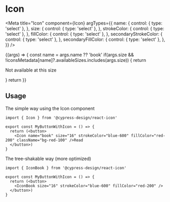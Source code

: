 

# Icon

<Meta
  title="Icon"
  component={Icon}
  argTypes={{
    name: {
      control: { type: 'select' },
    },
    size: {
      control: { type: 'select' },
    },
    strokeColor: {
      control: { type: 'select' },
    },
    fillColor: {
      control: { type: 'select' },
    },
    secondaryStrokeColor: {
      control: { type: 'select' },
    },
    secondaryFillColor: {
      control: { type: 'select' },
    },
  }}
/>

<ArgsTable/>

<Canvas>
  <Story name="Icon">
    {(args) => {
      const name = args.name ?? 'book'
      if(args.size && !iconsMetadata[name]?.availableSizes.includes(args.size)) {
        return <p className="text-red-500 bg-red-50">Not available at this size</p>
      }
      return <Icon {...{...args, name }} className="m-2"/>
    }}
  </Story>
</Canvas>

## Usage

The simple way using the Icon component

```tsx
import { Icon } from '@cypress-design/react-icon'

export const MyButtonWithIcon = () => {
  return (<button>
    <Icon name="book" size="16" strokeColor="blue-600" fillColor="red-200" className="bg-red-100" />Read
  </button>)
}
```

The tree-shakable way (more optimized)

```tsx
import { IconBook } from '@cypress-design/react-icon'

export const MyButtonWithIcon = () => {
  return (<button>
    <IconBook size="16" strokeColor="blue-600" fillColor="red-200" />
  </button>)
}
```